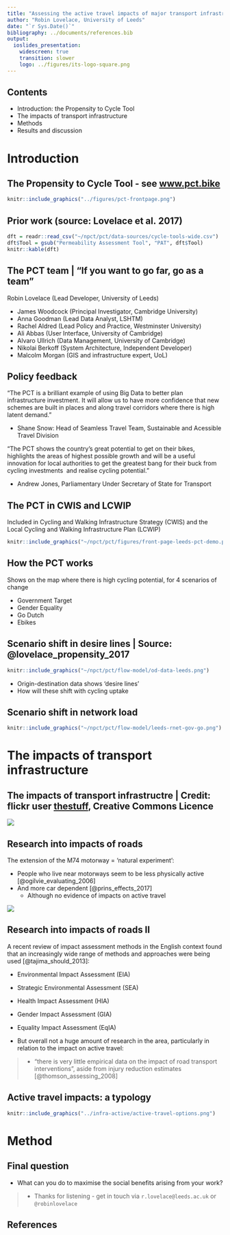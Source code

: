 ```yaml
---
title: "Assessing the active travel impacts of major transport infrastructure projects"
author: "Robin Lovelace, University of Leeds"
date: "`r Sys.Date()`"
bibliography: ../documents/references.bib
output:
  ioslides_presentation:
    widescreen: true
    transition: slower
    logo: ../figures/its-logo-square.png
---
```


## Contents

- Introduction: the Propensity to Cycle Tool
- The impacts of transport infrastructure
- Methods
- Results and discussion

# Introduction

## The Propensity to Cycle Tool - see [www.pct.bike](www.pct.bike)

```r
knitr::include_graphics("../figures/pct-frontpage.png")
```

 
## Prior work (source: Lovelace et al. 2017)

```r
dft = readr::read_csv("~/npct/pct/data-sources/cycle-tools-wide.csv")
dft$Tool = gsub("Permeability Assessment Tool", "PAT", dft$Tool)
knitr::kable(dft)
```

## The PCT team | "If you want to go far, go as a team"

Robin Lovelace (Lead Developer, University of Leeds)

- James Woodcock (Principal Investigator, Cambridge University)
- Anna Goodman (Lead Data Analyst, LSHTM)
- Rachel Aldred (Lead Policy and Practice, Westminster University)
- Ali Abbas (User Interface, University of Cambridge)
- Alvaro Ullrich (Data Management, University of Cambridge)
- Nikolai Berkoff (System Architecture, Independent Developer)
- Malcolm Morgan (GIS and infrastructure expert, UoL)
 
## Policy feedback

"The PCT is a brilliant example of using Big Data to better plan infrastructure investment. It will allow us to have more confidence that new schemes are built in places and along travel corridors where there is high latent demand."

- Shane Snow: Head of Seamless Travel Team, Sustainable and Acessible Travel Division

"The PCT shows the country’s great potential to get on their bikes, highlights the areas of highest possible growth and will be a useful innovation for local authorities to get the greatest bang for their buck from cycling investments  and realise cycling potential."

- Andrew Jones, Parliamentary Under Secretary of State for Transport

## The PCT in CWIS and LCWIP

Included in Cycling and Walking Infrastructure Strategy (CWIS) and the Local Cycling and Walking Infrastructure Plan (LCWIP)

```r
knitr::include_graphics("~/npct/pct/figures/front-page-leeds-pct-demo.png")
```

## How the PCT works

Shows on the map where there is high cycling potential,
for 4 scenarios of change

- Government Target
- Gender Equality
- Go Dutch
- Ebikes

## Scenario shift in desire lines | Source: @lovelace_propensity_2017

```r
knitr::include_graphics("~/npct/pct/flow-model/od-data-leeds.png")
```

- Origin-destination data shows 'desire lines'
- How will these shift with cycling uptake

## Scenario shift in network load

```r
knitr::include_graphics("~/npct/pct/flow-model/leeds-rnet-gov-go.png")
```

# The impacts of transport infrastructure

## The impacts of transport infrastructre | Credit: flickr user [thestuff](https://www.flickr.com/photos/thestuff/), Creative Commons Licence

![](https://farm4.staticflickr.com/3041/2646783176_7ba553391b_z_d.jpg)

## Research into impacts of roads

The extension of the M74 motorway = 'natural experiment':

- People who live near motorways seem to be less physically active [@ogilvie_evaluating_2006]
- And more car dependent [@prins_effects_2017]
    - Although no evidence of impacts on active travel
    
![](https://ichef-1.bbci.co.uk/news/660/media/images/53729000/jpg/_53729740_53729737.jpg)

## Research into impacts of roads II

A recent review of impact assessment methods in the English context found that an increasingly wide range of methods and approaches were being used  [@tajima_should_2013]:

- Environmental Impact Assessment (EIA)
- Strategic Environmental Assessment (SEA)
- Health Impact Assessment (HIA)
- Gender Impact Assessment (GIA)
- Equality Impact Assessment (EqIA)

- But overall not a huge amount of research in the area, particularly in relation to the impact on active travel:

> - "there is very little empirical data on the impact of road transport interventions", aside from injury reduction estimates [@thomson_assessing_2008]


## Active travel impacts: a typology

```r
knitr::include_graphics("../infra-active/active-travel-options.png")
```

# Method

## 

## Final question

- What can you do to maximise the social benefits arising from your work?

> - Thanks for listening - get in touch via `r.lovelace@leeds.ac.uk` or `@robinlovelace`

## References

